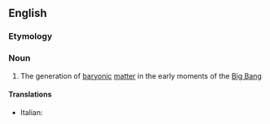 ==English==

===Etymology===
{{confix|en|baryo|genesis}}

===Noun===
{{wikipedia}}
{{en-noun|-}}

# {{lb|en|physics|astronomy}} The generation of [[baryonic]] [[matter]] in the early moments of the [[Big Bang]]

====Translations====
{{trans-top|generation of baryonic matter}}
* Italian: {{t|it|bariogenesi|f}}
{{trans-mid}}
{{trans-bottom}}